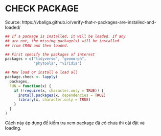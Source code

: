 # CHECK PACKAGE

Source: https://vbaliga.github.io/verify-that-r-packages-are-installed-and-loaded/

```r
## If a package is installed, it will be loaded. If any 
## are not, the missing package(s) will be installed 
## from CRAN and then loaded.

## First specify the packages of interest
packages = c("tidyverse", "geomorph",
             "phytools", "viridis")

## Now load or install & load all
package.check <- lapply(
  packages,
  FUN = function(x) {
    if (!require(x, character.only = TRUE)) {
      install.packages(x, dependencies = TRUE)
      library(x, character.only = TRUE)
    }
  }
)
```

Cách này áp dụng để kiểm tra xem package đã có chưa thì cài đặt và loading.




